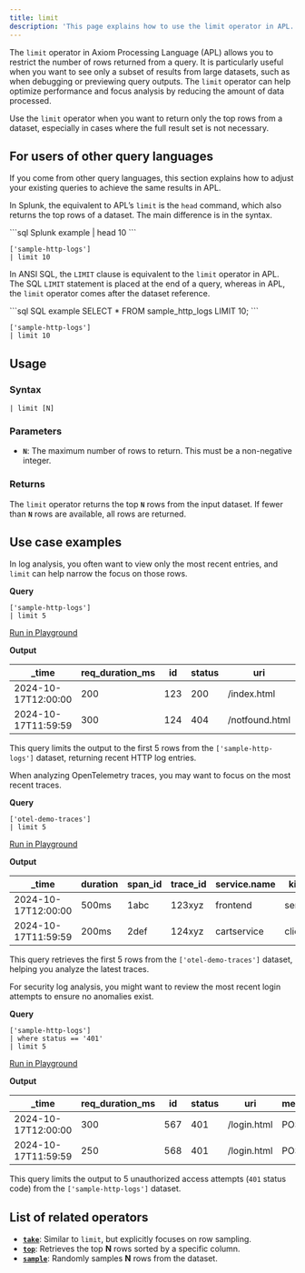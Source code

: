 ```yaml
---
title: limit
description: 'This page explains how to use the limit operator in APL.'
---
```


The `limit` operator in Axiom Processing Language (APL) allows you to restrict the number of rows returned from a query. It is particularly useful when you want to see only a subset of results from large datasets, such as when debugging or previewing query outputs. The `limit` operator can help optimize performance and focus analysis by reducing the amount of data processed.

Use the `limit` operator when you want to return only the top rows from a dataset, especially in cases where the full result set is not necessary.

## For users of other query languages

If you come from other query languages, this section explains how to adjust your existing queries to achieve the same results in APL.

<AccordionGroup>
<Accordion title="Splunk SPL users">

In Splunk, the equivalent to APL’s `limit` is the `head` command, which also returns the top rows of a dataset. The main difference is in the syntax.

<CodeGroup>
```sql Splunk example
| head 10
```

```kusto APL equivalent
['sample-http-logs'] 
| limit 10
```
</CodeGroup>

</Accordion>
<Accordion title="ANSI SQL users">

In ANSI SQL, the `LIMIT` clause is equivalent to the `limit` operator in APL. The SQL `LIMIT` statement is placed at the end of a query, whereas in APL, the `limit` operator comes after the dataset reference.

<CodeGroup>
```sql SQL example
SELECT * FROM sample_http_logs LIMIT 10;
```

```kusto APL equivalent
['sample-http-logs'] 
| limit 10
```
</CodeGroup>

</Accordion>
</AccordionGroup>

## Usage

### Syntax

```kusto
| limit [N]
```

### Parameters

- **`N`**: The maximum number of rows to return. This must be a non-negative integer.

### Returns

The `limit` operator returns the top **`N`** rows from the input dataset. If fewer than **`N`** rows are available, all rows are returned.

## Use case examples

<Tabs>
<Tab title="Log analysis">

In log analysis, you often want to view only the most recent entries, and `limit` can help narrow the focus on those rows.

**Query**

```kusto
['sample-http-logs']
| limit 5
```

[Run in Playground](https://play.axiom.co/axiom-play-qf1k/explorer?initForm=%7B%22apl%22%3A%22%5B'sample-http-logs'%5D%20%7C%20limit%205%22%7D)

**Output**

| _time               | req_duration_ms | id   | status | uri               | method | geo.city | geo.country |
|---------------------|-----------------|------|--------|-------------------|--------|----------|-------------|
| 2024-10-17T12:00:00 | 200             | 123  | 200    | /index.html       | GET    | New York | USA         |
| 2024-10-17T11:59:59 | 300             | 124  | 404    | /notfound.html    | GET    | London   | UK          |

This query limits the output to the first 5 rows from the `['sample-http-logs']` dataset, returning recent HTTP log entries.

</Tab>
<Tab title="OpenTelemetry traces">

When analyzing OpenTelemetry traces, you may want to focus on the most recent traces.

**Query**

```kusto
['otel-demo-traces']
| limit 5
```

[Run in Playground](https://play.axiom.co/axiom-play-qf1k/explorer?initForm=%7B%22apl%22%3A%22%5B'otel-demo-traces'%5D%20%7C%20limit%205%22%7D)

**Output**

| _time               | duration | span_id | trace_id | service.name | kind     | status_code |
|---------------------|----------|---------|----------|--------------|----------|-------------|
| 2024-10-17T12:00:00 | 500ms    | 1abc    | 123xyz   | frontend     | server   | OK          |
| 2024-10-17T11:59:59 | 200ms    | 2def    | 124xyz   | cartservice  | client   | OK          |

This query retrieves the first 5 rows from the `['otel-demo-traces']` dataset, helping you analyze the latest traces.

</Tab>
<Tab title="Security logs">

For security log analysis, you might want to review the most recent login attempts to ensure no anomalies exist.

**Query**

```kusto
['sample-http-logs']
| where status == '401'
| limit 5
```

[Run in Playground](https://play.axiom.co/axiom-play-qf1k/explorer?initForm=%7B%22apl%22%3A%22%5B'sample-http-logs'%5D%20%7C%20where%20status%20%3D%3D%20'401'%20%7C%20limit%205%22%7D)

**Output**

| _time               | req_duration_ms | id   | status | uri               | method | geo.city | geo.country |
|---------------------|-----------------|------|--------|-------------------|--------|----------|-------------|
| 2024-10-17T12:00:00 | 300             | 567  | 401    | /login.html       | POST   | Berlin   | Germany     |
| 2024-10-17T11:59:59 | 250             | 568  | 401    | /login.html       | POST   | Sydney   | Australia   |

This query limits the output to 5 unauthorized access attempts (`401` status code) from the `['sample-http-logs']` dataset.

</Tab>
</Tabs>

## List of related operators

- [**`take`**](/apl/tabular-operators/take-operator): Similar to `limit`, but explicitly focuses on row sampling.
- [**`top`**](/apl/tabular-operators/top-operator): Retrieves the top **N** rows sorted by a specific column.
- [**`sample`**](/apl/tabular-operators/sample-operator): Randomly samples **N** rows from the dataset.